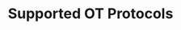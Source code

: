 ---
title: "Supported OT Protocols"
description: "Comprehensive guide to 50+ industrial protocols supported by Proxus for data collection"
sidebarTitle: "OT Protocols"
icon: "network-wired"
iconType: "solid"
"og:title": "Industrial OT Protocol Support | Proxus Docs"
"og:description": "Complete list of supported industrial protocols and configuration guides for Proxus"
---